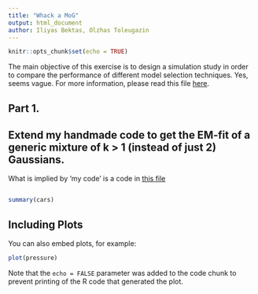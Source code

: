 ---
title: "Whack a MoG"
output: html_document
author: Iliyas Bektas, Olzhas Toleugazin
---

```{r setup, include=FALSE}
knitr::opts_chunk$set(echo = TRUE)
```

The main objective of this exercise is to design a simulation study in order to
compare the performance of different model selection techniques. Yes, seems vague. For more information, please read this file [here](https://github.com/iliyasbektas/SDS_HW2/blob/main/hw-02%20-%20(20201218).pdf). 

## Part 1.
## Extend my handmade code to get the EM-fit of a generic mixture of k > 1 (instead of just 2) Gaussians.

What is implied by 'my code' is a code in [this file]()
```{r}

```







```{r cars}
summary(cars)
```

## Including Plots

You can also embed plots, for example:

```{r pressure, echo=FALSE}
plot(pressure)
```

Note that the `echo = FALSE` parameter was added to the code chunk to prevent printing of the R code that generated the plot.

